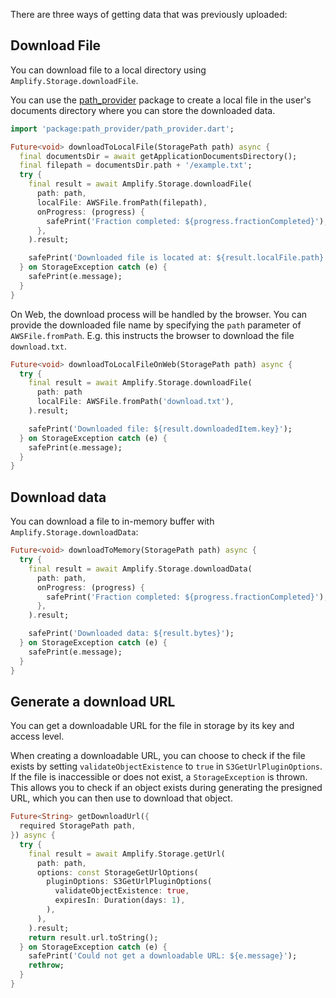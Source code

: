 There are three ways of getting data that was previously uploaded:

## Download File

You can download file to a local directory using `Amplify.Storage.downloadFile`.

You can use the [path_provider](https://pub.dev/packages/path_provider) package to create a local file in the user's documents directory where you can store the downloaded data.

<BlockSwitcher>

<Block name = "Mobile & Desktop">

```dart
import 'package:path_provider/path_provider.dart';

Future<void> downloadToLocalFile(StoragePath path) async {
  final documentsDir = await getApplicationDocumentsDirectory();
  final filepath = documentsDir.path + '/example.txt';
  try {
    final result = await Amplify.Storage.downloadFile(
      path: path,
      localFile: AWSFile.fromPath(filepath),
      onProgress: (progress) {
        safePrint('Fraction completed: ${progress.fractionCompleted}');
      },
    ).result;

    safePrint('Downloaded file is located at: ${result.localFile.path}');
  } on StorageException catch (e) {
    safePrint(e.message);
  }
}
```

</Block>

<Block name = "Web">

On Web, the download process will be handled by the browser. You can provide the downloaded file name by specifying the `path` parameter of `AWSFile.fromPath`. E.g. this instructs the browser to download the file `download.txt`.

```dart
Future<void> downloadToLocalFileOnWeb(StoragePath path) async {
  try {
    final result = await Amplify.Storage.downloadFile(
      path: path
      localFile: AWSFile.fromPath('download.txt'),
    ).result;

    safePrint('Downloaded file: ${result.downloadedItem.key}');
  } on StorageException catch (e) {
    safePrint(e.message);
  }
}
```

</Block>

</BlockSwitcher>

## Download data

You can download a file to in-memory buffer with `Amplify.Storage.downloadData`:

```dart
Future<void> downloadToMemory(StoragePath path) async {
  try {
    final result = await Amplify.Storage.downloadData(
      path: path,
      onProgress: (progress) {
        safePrint('Fraction completed: ${progress.fractionCompleted}');
      },
    ).result;

    safePrint('Downloaded data: ${result.bytes}');
  } on StorageException catch (e) {
    safePrint(e.message);
  }
}
```

## Generate a download URL

You can get a downloadable URL for the file in storage by its key and access level.

When creating a downloadable URL, you can choose to check if the file exists by setting `validateObjectExistence` to
`true` in `S3GetUrlPluginOptions`. If the file is inaccessible or does not exist, a `StorageException` is thrown.
This allows you to check if an object exists during generating the presigned URL, which you can then use to download
that object.

```dart
Future<String> getDownloadUrl({
  required StoragePath path,
}) async {
  try {
    final result = await Amplify.Storage.getUrl(
      path: path,
      options: const StorageGetUrlOptions(
        pluginOptions: S3GetUrlPluginOptions(
          validateObjectExistence: true,
          expiresIn: Duration(days: 1),
        ),
      ),
    ).result;
    return result.url.toString();
  } on StorageException catch (e) {
    safePrint('Could not get a downloadable URL: ${e.message}');
    rethrow;
  }
}
```
